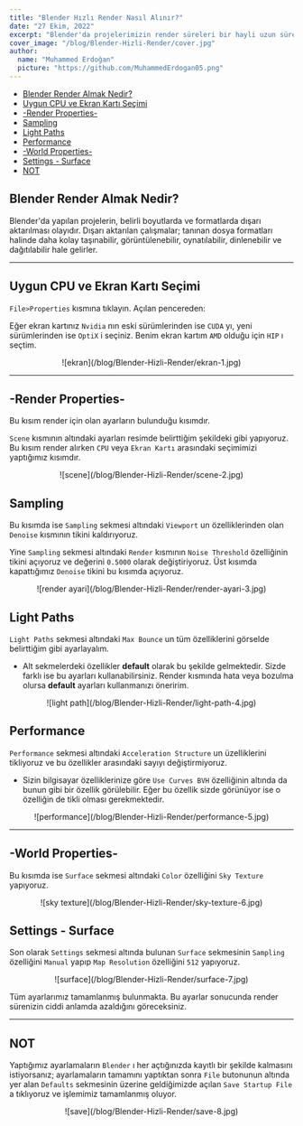 ```yaml
---
title: "Blender Hızlı Render Nasıl Alınır?"
date: "27 Ekim, 2022"
excerpt: "Blender'da projelerimizin render süreleri bir hayli uzun sürebiliyor. Bu süreci hızlandırmak için kullanmış olduğum render ayarlarını paylaşıyorum. (Yapılan ayarlar render kalitesini bozmamaktadır.)"
cover_image: "/blog/Blender-Hizli-Render/cover.jpg"
author:
  name: "Muhammed Erdoğan"
  picture: "https://github.com/MuhammedErdogan05.png"
---
```


- [Blender Render Almak Nedir?](#blender-render-almak-nedir)
- [Uygun CPU ve Ekran Kartı Seçimi](#uygun-cpu-ve-ekran-kart-seçimi)
- [-Render Properties-](#-render-properties-)
- [Sampling](#sampling)
- [Light Paths](#light-paths)
- [Performance](#performance)
- [-World Properties-](#-world-properties-)
- [Settings - Surface](#settings-surface)
- [NOT](#not)

<a name="blender-render-almak-nedir"></a>
## Blender Render Almak Nedir?

Blender'da yapılan projelerin, belirli boyutlarda ve formatlarda dışarı aktarılması olayıdır. Dışarı aktarılan çalışmalar; tanınan dosya formatları halinde daha kolay taşınabilir, görüntülenebilir, oynatılabilir, dinlenebilir ve dağıtılabilir hale gelirler.

---

<a name="uygun-cpu-ve-ekran-kart-seçimi"></a>
## Uygun CPU ve Ekran Kartı Seçimi

`File>Properties` kısmına tıklayın. Açılan pencereden:

Eğer ekran kartınız `Nvidia` nın eski sürümlerinden ise `CUDA` yı, yeni sürümlerinden ise `OptiX` i seçiniz.
Benim ekran kartım `AMD` olduğu için `HIP` ı seçtim.

<center>![ekran](/blog/Blender-Hizli-Render/ekran-1.jpg)</center>

---

<a name="-render-properties-"></a>
## -Render Properties-

Bu kısım render için olan ayarların bulunduğu kısımdır.

`Scene` kısmının altındaki ayarları resimde belirttiğim şekildeki gibi yapıyoruz. Bu kısım render alırken `CPU` veya `Ekran Kartı` arasındaki seçimimizi yaptığımız kısımdır.

<center>![scene](/blog/Blender-Hizli-Render/scene-2.jpg)</center>

<a name="sampling"></a>
## Sampling

Bu kısımda ise `Sampling` sekmesi altındaki `Viewport` un özelliklerinden olan `Denoise` kısmının tikini kaldırıyoruz.

Yine `Sampling` sekmesi altındaki `Render` kısmının `Noise Threshold` özelliğinin tikini açıyoruz ve değerini `0.5000` olarak değiştiriyoruz. Üst kısımda kapattığımız `Denoise` tikini bu kısımda açıyoruz.

<center>![render ayari](/blog/Blender-Hizli-Render/render-ayari-3.jpg)</center>

<a name="light-paths"></a>
## Light Paths

`Light Paths` sekmesi altındaki `Max Bounce` un tüm özelliklerini görselde belirttiğim gibi ayarlayalım.

- Alt sekmelerdeki özellikler **default** olarak bu şekilde gelmektedir. Sizde farklı ise bu ayarları kullanabilirsiniz. Render kısmında hata veya bozulma olursa **default** ayarları kullanmanızı öneririm.

<center>![light path](/blog/Blender-Hizli-Render/light-path-4.jpg)</center>

<a name="performance"></a>
## Performance

`Performance` sekmesi altındaki `Acceleration Structure` un üzelliklerini tikliyoruz ve bu özellikler arasındaki sayıyı değiştirmiyoruz.

- Sizin bilgisayar özelliklerinize göre `Use Curves BVH` özelliğinin altında da bunun gibi bir özellik görülebilir. Eğer bu özellik sizde görünüyor ise o özelliğin de tikli olması gerekmektedir.

<center>![performance](/blog/Blender-Hizli-Render/performance-5.jpg)</center>

---

<a name="-world-properties-"></a>
## -World Properties-

Bu kısımda ise `Surface` sekmesi altındaki `Color` özelliğini `Sky Texture` yapıyoruz.

<center>![sky texture](/blog/Blender-Hizli-Render/sky-texture-6.jpg)</center>

<a name="settings-surface"></a>
## Settings - Surface

Son olarak `Settings` sekmesi altında bulunan `Surface` sekmesinin `Sampling` özelliğini `Manual` yapıp `Map Resolution` özelliğini `512` yapıyoruz.

<center>![surface](/blog/Blender-Hizli-Render/surface-7.jpg)</center>

Tüm ayarlarımız tamamlanmış bulunmakta. Bu ayarlar sonucunda render sürenizin ciddi anlamda azaldığını göreceksiniz.

---

<a name="not"></a>
## NOT

Yaptığımız ayarlamaların `Blender` ı her açtığınızda kayıtlı bir şekilde kalmasını istiyorsanız; ayarlamaların tamamını yaptıktan sonra `File` butonunun altında yer alan `Defaults` sekmesinin üzerine geldiğimizde açılan `Save Startup File` a tıklıyoruz ve işlemimiz tamamlanmış oluyor.

<center>![save](/blog/Blender-Hizli-Render/save-8.jpg)</center>

